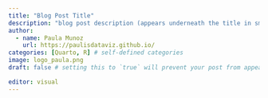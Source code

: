 ```yaml
---
title: "Blog Post Title"
description: "blog post description (appears underneath the title in smaller text) which is included on the listing page"
author:
  - name: Paula Munoz
    url: https://paulisdataviz.github.io/
categories: [Quarto, R] # self-defined categories
image: logo_paula.png
draft: false # setting this to `true` will prevent your post from appearing on your listing page until you're ready!

editor: visual
---
```

